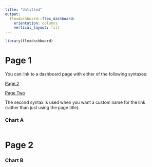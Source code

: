 ```yaml
---
title: "Untitled"
output: 
  flexdashboard::flex_dashboard:
    orientation: columns
    vertical_layout: fill
---
```


```r
library(flexdashboard)
```

Page 1
===================================== 

You can link to a dashboard page with either of the following syntaxes:

[Page 2]

[Page Two](#page-2)

The second syntax is used when you want a custom name for the link 
(rather than just using the page title).

### Chart A
    
```r
```

Page 2
=====================================     

### Chart B
    
```r
```
